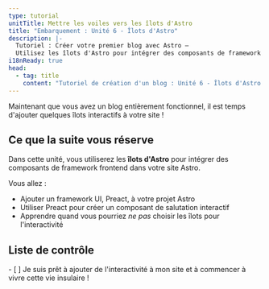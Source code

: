 ```yaml
---
type: tutorial
unitTitle: Mettre les voiles vers les îlots d'Astro
title: "Embarquement : Unité 6 - Îlots d'Astro"
description: |-
  Tutoriel : Créer votre premier blog avec Astro —
  Utilisez les îlots d'Astro pour intégrer des composants de framework frontend dans votre site Astro
i18nReady: true
head:
  - tag: title
    content: "Tutoriel de création d'un blog : Unité 6 - Îlots d'Astro | Docs"
---
```



Maintenant que vous avez un blog entièrement fonctionnel, il est temps d'ajouter quelques îlots interactifs à votre site !

## Ce que la suite vous réserve

Dans cette unité, vous utiliserez les **îlots d'Astro** pour intégrer des composants de framework frontend dans votre site Astro.

Vous allez :
- Ajouter un framework UI, Preact, à votre projet Astro
- Utiliser Preact pour créer un composant de salutation interactif
- Apprendre quand vous pourriez _ne pas_ choisir les îlots pour l'interactivité


<Box icon="check-list">

## Liste de contrôle

<Checklist>
- [ ] Je suis prêt à ajouter de l'interactivité à mon site et à commencer à vivre cette vie insulaire !
</Checklist>
</Box>

